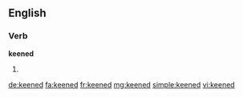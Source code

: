 ==English==

===Verb===
'''keened'''

# {{en-past of|keen}}

[[de:keened]]
[[fa:keened]]
[[fr:keened]]
[[mg:keened]]
[[simple:keened]]
[[vi:keened]]